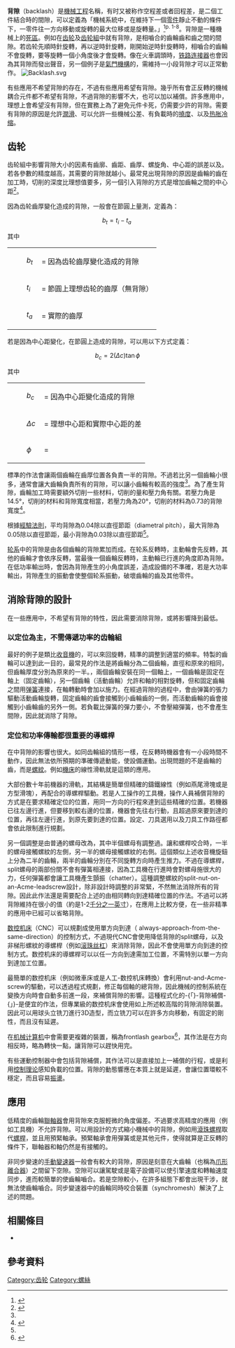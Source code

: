 '''背隙'''（backlash）是[[機械工程|機械工程]]名稱，有时又被称作空程差或者回程差，是二個工件結合時的間隙，可以定義為「機械系統中，在維持下一個[[零件|零件]]靜止不動的條件下，一零件往一方向移動或旋轉的最大位移或是旋轉量。」<ref name=bag09>{{cite book|last1=Bagad|first1=V.S.|title=Mechatronics|date=2009|publisher=Technical Publications|location=Pune|isbn=9788184314908|edition=4th revised|url=https://books.google.com/books?id=NCEeONKWzX4C&pg=SA1-PA8&dq=backlash|accessdate=28 June 2014}}</ref><sup>p. 1-8<!--section 1 page 8--></sup>。背隙是一種機械上的[[死區|死區]]。例如在[[齿轮|齿轮]]及[[轮系|齿轮組]]中就有背隙，是相嚙合的齒輪齒和齒之間的間隙。若齿轮先順時針旋轉，再以逆時針旋轉，剛開始逆時針旋轉時，相嚙合的齒輪不會旋轉，要等旋轉一個小角度後才會旋轉。像在火車調頭時，[[铁路连接器|铁路连接器]]也會因為其背隙而發出聲音，另一個例子是[[氣門機構|氣門機構]]的{{le|梃杆|Tappet}}，需維持一小段背隙才可以正常動作。
[[File:Backlash.svg|thumb]]

有些應用不希望背隙的存在，不過有些應用希望有背隙。幾乎所有會正反轉的機械耦合元件都不希望有背隙，不過背隙的影響不大，也可以加以補償。許多應用中，理想上會希望沒有背隙，但在實務上為了避免元件卡死，仍需要少許的背隙。需要有背隙的原因是允許[[潤滑|潤滑]]、可以允許一些機械公差、有負載時的[[撓度|撓度]]、以及[[热胀冷缩|热胀冷缩]]。

==齿轮==
齿轮組中影響背隙大小的因素有齒廓、齒距、齒厚、螺旋角、中心距的誤差以及{{le|齒輪擺動|run-out}}。若各參數的精度越高，其需要的背隙就越小。最常見出現背隙的原因是齒輪的齒在加工時，切削的深度比理想值要多，另一個引入背隙的方式是增加齒輪之間的中心距<ref name="qtc">{{Citation |title=Backlash |url=http://www.qtcgears.com/Q410/PDF/techsec14.pdf |accessdate=2010-02-09 |archiveurl=https://www.webcitation.org/5nQCqsUa9?url=http://www.qtcgears.com/Q410/PDF/techsec14.pdf |archivedate=2010-02-09 |postscript=. |deadurl=yes |df= }}</ref>。

因為齿轮齒厚變化造成的背隙，一般會在節圓上量測，定義為：
:<math>b_t=t_i-t_a\;</math>

其中
{|
|rowspan="3" width="20"| 
| <math>b_t\;</math>
| = 因為齿轮齒厚變化造成的背隙
|-
| <math>t_i\;</math>
| = 節圓上理想齿轮的齒厚（無背隙）
|-
| <math>t_a\;</math>
| = 實際的齒厚
|}

若是因為中心距變化，在節圓上造成的背隙，可以用以下方式定義：

:<math>b_c = 2 \left( \Delta c \right) \tan\phi</math>

其中

{|
|rowspan="3" width="20"| 
| <math>b_c\;</math>
| = 因為中心距變化造成的背隙
|-
| <math>\Delta c\;</math>
| = 理想中心距和實際中心距的差
|-
| <math>\phi \;</math>
| = {{le|壓力角|pressure angle}}
|}

標準的作法會讓兩個齒輪在齒厚位置各負責一半的背隙。不過若{{le|小齒輪|Pinion}}比另一個齒輪小很多，通常會讓大齒輪負責所有的背隙，可以讓小齒輪有較高的強度<ref name="qtc"/>。為了產生背隙，齒輪加工時需要額外切削一些材料，切削的量和壓力角有關。若壓力角是14.5°，切削的材料和背隙寬度相當，若壓力角為20°，切削的材料為0.73的背隙寬度<ref name="jones">{{Citation | last = Jones | first = Franklin Day | last2 = Ryffel | first2 = Henry H. | title = Gear design simplified | page = 20 | publisher = Industrial Press Inc. | year = 1984 | edition = 3rd | url = https://books.google.com/books?id=x2GThADLN-sC&pg=PA20 | isbn = 978-0-8311-1159-5 | postscript =.}}</ref>。

根據[[經驗法則|經驗法則]]，平均背隙為0.04除以直徑節距（diametral pitch），最大背隙為0.05除以直徑節距，最小背隙為0.03除以直徑節距<ref name="jones"/>。

[[轮系|轮系]]中的背隙是由各個齒輪的背隙累加而成。在轮系反轉時，主動輪會先反轉，其他的齒輪才會依序反轉，當最後一個齒輪反轉時，主動輪已行進的角度即為背隙。在低功率輸出時，會因為背隙產生的小角度誤差，造成設備的不準確，若是大功率輸出，背隙產生的振動會使整個轮系振動，破壞齒輪的齒及其他零件{{Citation needed|date=2017-11}}。

==消除背隙的設計==
在一些應用中，不希望有背隙的特性，因此需要消除背隙，或將影響降到最低。

===以定位為主，不需傳遞功率的齿輪組===
最好的例子是類比[[收音機|收音機]]的{{le|調諧器 (收音機)|Tuner (electronics)|調諧轉盤}}，可以來回旋轉，精準的調整到適當的頻率。特製的齒輪可以達到此一目的，最常見的作法是將齒輪分為二個齒輪，直徑和原來的相同，但齒輪厚度分別為原來的一半。，兩個齒輪安裝在同一個軸上，一個齒輪是固定在軸上（固定齒輪），另一個齒輪（活動齒輪）允許和軸的相對旋轉，但和固定齒輪之間用[[弹簧|弹簧]]連接，在軸轉動時會加以施力。在經過背隙的過程中，會由弹簧的張力驅動活動齒輪旋轉，固定齒輪的齒會接觸到小齒輪齒的一側，而活動齒輪的齒會接觸到小齒輪齒的另外一側。若負載比彈簧的彈力要小，不會壓縮彈簧，也不會產生間隙，因此就消除了背隙。

===定位和功率傳輸都很重要的導螺桿===
在{{le|導螺桿|leadscrew}}中背隙的影響也很大。如同齿輪組的情形一樣，在反轉時機器會有一小段時間不動作，因此無法依所預期的準確傳遞動能，使設備運動。出現問題的不是齒輪的齒，而是[[螺紋|螺紋]]。例如[[機床|機床]]的線性滑軌就是這類的應用。

大部份數十年前機器的滑軌，其結構是簡單但精確的鑄鐵線性{{le|承壓面|bearing surface}}（例如燕尾滑塊或是方型滑塊），再配合{{le|梯形螺紋|Trapezoidal thread forms|Acme}}的導螺桿驅動。若是人工操作的工具機，操作人員補償背隙的方式是在要求精確定位的位置，用同一方向的行程來達到這些精確的位置。若機器已往左邊行進，但要移到較右邊的位置，機器會先往右行動，且超過原來要到達的位置，再往左邊行進，到原先要到達的位置。設定、刀具選用以及刀具工作路徑都會依此限制進行規劃。

另一個調整是由普通的螺母改為{{le|split螺母|split nut}}，其中半個螺母有調整過。讓和螺桿咬合時，一半的螺母接觸螺紋的左側，另一半的螺母接觸螺紋的右側。這個類似上述收音機旋鈕上分為二半的齒輪，兩半的齒輪分別在不同旋轉方向時產生推力。不過在導螺桿，split螺母的兩部份間不會有彈簧相連接，因為工具機在行進時會對螺母施很大的力，任何彈簧都會讓工具機產生顫振（chatter）。這種調整螺紋的split-nut-on-an-Acme-leadscrew設計，除非設計時調整的非常緊，不然無法消除所有的背隙。因此此作法還是需要配合上述的由相同轉向到達精確位置的作法。不過可以將背隙維持在很小的值（約是1-2[[密耳|千分之一英寸]]），在應用上比較方便，在一些非精準的應用中已經可以省略背隙。

[[数控机床|数控机床]]（CNC）可以規劃成使用單方向到達（ always-approach-from-the-same-direction）的控制方式，不過現代CNC會使用降低背隙的split螺母，以及非梯形螺紋的導螺桿（例如[[滚珠丝杠|滚珠丝杠]]）來消除背隙，因此不會使用單方向到達的控制方式。数控机床的導螺桿可以以任一方向到達需加工位置，不需特別以單一方向到達加工位置。

最簡單的数控机床（例如微車床或是人工-数控机床轉換）會利用nut-and-Acme-screw的驅動，可以透過程式規劃，修正每個軸的總背隙，因此機械的控制系統在變換方向時會自動多前進一段，來補償背隙的影響。這種程式化的-{「}-背隙補償-{」}-是便宜的作法，但專業級的数控机床會使用如上所述較高階的背隙消除裝置。因此可以用球头立铣刀進行3D造型，而立铣刀可以在許多方向移動，有固定的剛性，而且沒有延遲。

在[[机械计算机|机械计算机]]中會需要更複雜的裝置，稱為frontlash gearbox<ref>{{Citation|last=Adler |first=Michael |title=Meccano Frontlash Mechanism |url=http://www.meccanotec.com/frontlash.html |accessdate=2010-02-09 |archiveurl=https://www.webcitation.org/5nQAdansq?url=http://www.meccanotec.com/frontlash.html |archivedate=2010-02-09 |postscript=. |deadurl=no |df= }}</ref>，其作法是在方向相反時，略為轉快一點，讓背隙可以趕快用完。

有些運動控制器中會包括背隙補償，其作法可以是直接加上一補償的行程，或是利用[[控制理论|控制理论]]感知負載的位置。背隙的動態響應在本質上就是延遲，會讓位置環較不穩定，而且容易[[振盪|振盪]]。

==應用==
低精度的齒輪[[聯軸器|聯軸器]]會用背隙來克服輕微的角度偏差。不過要求高精度的應用（例如工具機）不允許背隙。可以用設計的方式縮小機械中的背隙，例如用[[滾珠螺桿|滾珠螺桿]]取代[[螺桿|螺桿]]，並且用預緊軸承。預緊軸承會用彈簧或是其他元件，使得就算是正反轉的條件下，聯軸器和軸仍然是有接觸的。

非同步變速的[[手動變速器|手動變速器]]一般會有較大的背隙，原因是刻意在大齒輪（也稱為[[爪形離合器|爪形離合器]]）之間留下空隙。空隙可以讓駕駛或是電子設備可以使引擎速度和轉軸速度同步，進而較簡單的使齒輪嚙合。若是空隙較小，在許多組態下都會出現干涉，就無法使齒輪嚙合。同步變速器中的齒輪同時咬合裝置（synchromesh）解決了上述的問題。

==相關條目==
*{{le|諧波驅動|Harmonic drive}}

==參考資料==
{{reflist}}
[[Category:齿轮|Category:齿轮]]
[[Category:螺絲|Category:螺絲]]